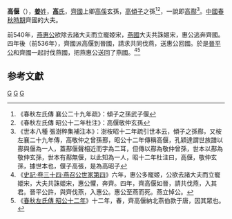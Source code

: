 {{模板:Infobox 先秦人物
|名稱=高偃
|姓=[[姜姓|姜]]
|氏=[[高氏|高氏]]
|名=偃
|字=
|别名=高武子
|别字=
|諡号=武
|官位=
|時代=春秋
|國家=齊國
|身份=[[齊國|齊國]]大夫
|出生日期=
|逝世日期=
|父=
|子女=高昭子[[高張_(齊國)|高張]]
}}

'''高偃'''（{{bd|？||？||catIdx=G高}}），[[姜姓|'''姜'''姓]]，[[高氏|'''高'''氏]]，[[齊國|齊國]]上卿[[高傒|高傒]]玄孫，[[高傾子|高傾子]]之孫<ref>《春秋左氏傳 襄公二十九年疏》：傾子之孫武子偃</ref><ref>《春秋左氏傳 昭公十二年杜注》：高偃敬仲玄孫</ref>，一說即[[高酀|高酀]]<ref>《世本八種 張澍稡集補注本》：澍桉昭十二年疏引世本云，傾子之孫酀，又桉左襄二十九年傳，高敬仲之曾孫酀，昭公十二年傳稱高偃，孔穎達謂世族譜以酀與偃為一人，蓋酀偃聲相近而字為二耳，但傳以酀為敬仲曾孫，世本以酀為敬仲玄孫，世本有酀無偃，以此知為一人，昭十二年杜注曰，高偃，敬仲玄孫，據世本也，偃子高張，是為高昭子</ref>。[[中國|中國]][[春秋時期|春秋時期]]齊國的大夫。

前540年，[[燕惠公|燕惠公]]欲除去諸大夫而立寵姬宋，[[燕國|燕國]]大夫共誅姬宋，惠公逃奔齊國。四年後（前536年），齊國派高偃到晉國，請求共同伐燕，送惠公回國。於是[[晉平公|晉平公]]和齊國一起討伐燕國，把燕惠公送回了燕國。<ref>《[[s:史記/卷034|史記·卷三十四·燕召公世家第四]]》六年，惠公多寵姬，公欲去諸大夫而立寵姬宋，大夫共誅姬宋，惠公懼，奔齊。四年，齊高偃如晉，請共伐燕，入其君。晉平公許，與齊伐燕，入惠公。惠公至燕而死。燕立悼公。</ref><ref>《[[s:春秋左氏傳/昭公|春秋左氏傳 昭公十二年]]》十二年，春，齊高偃納北燕伯款于唐，因其眾也。</ref>

==参考文獻==
{{reflist}}

[[Category:齊國人|G]]
[[Category:春秋戰國政治人物|G]]
[[Category:春秋人|G]]